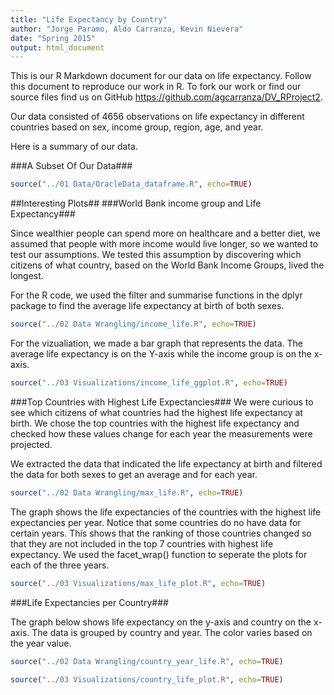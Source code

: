 ```yaml
---
title: "Life Expectancy by Country"
author: "Jorge Paramo, Aldo Carranza, Kevin Nievera"
date: "Spring 2015"
output: html_document
---
```


This is our R Markdown document for our data on life expectancy. Follow this document to reproduce our work in R. To fork our work or find our source files find us on GitHub <https://github.com/agcarranza/DV_RProject2>.

Our data consisted of 4656 observations on life expectancy in different countries based on sex, income group, region, age, and year.

Here is a summary of our data.

###A Subset Of Our Data###

```r
source("../01 Data/OracleData_dataframe.R", echo=TRUE)
```


##Interesting Plots##
###World Bank income group and Life Expectancy###

Since wealthier people can spend more on healthcare and a better diet, we assumed that people with more income would live longer, so we wanted to test our assumptions. We tested this assumption by discovering which citizens of what country, based on the World Bank Income Groups, lived the longest.

For the R code, we used the filter and summarise functions in the dplyr package to find the average life expectancy at birth of both sexes.

```r
source("../02 Data Wrangling/income_life.R", echo=TRUE)
```

For the vizualiation, we made a bar graph that represents the data. The average life expectancy is on the Y-axis while the income group is on the x-axis.

```r
source("../03 Visualizations/income_life_ggplot.R", echo=TRUE)
```

###Top Countries with Highest Life Expectancies###
We were curious to see which citizens of what countries had the highest life expectancy at birth. We chose the top countries with the highest life expectancy and checked how these values change for each year the measurements were projected.

We extracted the data that indicated the life expectancy at birth and filtered the data for both sexes to get an average and for each year.

```r
source("../02 Data Wrangling/max_life.R", echo=TRUE)
```

The graph shows the life expectancies of the countries with the highest life expectancies per year. Notice that some countries do no have data for certain years. This shows that the ranking of those countries changed so that they are not included in the top 7 countries with highest life expectancy. We used the facet_wrap() function to seperate the plots for each of the three years.
```r
source("../03 Visualizations/max_life_plot.R", echo=TRUE)
```


###Life Expectancies per Country###

The graph below shows life expectancy on the y-axis and country on the x-axis. The data is grouped by country and year. The color varies based on the year value. 

```r
source("../02 Data Wrangling/country_year_life.R", echo=TRUE)
```

```r
source("../03 Visualizations/country_life_plot.R", echo=TRUE)
```

